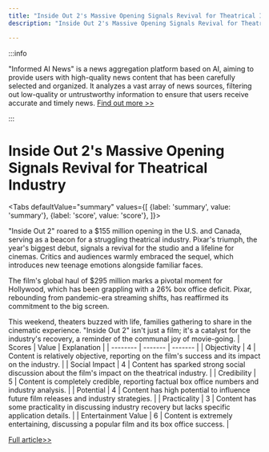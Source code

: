 ```yaml
---
title: "Inside Out 2's Massive Opening Signals Revival for Theatrical Industry"
description: "Inside Out 2's Massive Opening Signals Revival for Theatrical Industry"

---
```



:::info

"Informed AI News" is a news aggregation platform based on AI, aiming to provide users with high-quality news content that has been carefully selected and organized. It analyzes a vast array of news sources, filtering out low-quality or untrustworthy information to ensure that users receive accurate and timely news.  [Find out more >>](/)

:::

# Inside Out 2's Massive Opening Signals Revival for Theatrical Industry


<Tabs
	defaultValue="summary"
	values={[
	{label: 'summary', value: 'summary'},
	{label: 'score', value: 'score'},
]}>
<TabItem value="summary">


"Inside Out 2" roared to a $155 million opening in the U.S. and Canada, serving as a beacon for a struggling theatrical industry. Pixar's triumph, the year's biggest debut, signals a revival for the studio and a lifeline for cinemas. Critics and audiences warmly embraced the sequel, which introduces new teenage emotions alongside familiar faces.

The film's global haul of $295 million marks a pivotal moment for Hollywood, which has been grappling with a 26% box office deficit. Pixar, rebounding from pandemic-era streaming shifts, has reaffirmed its commitment to the big screen.

This weekend, theaters buzzed with life, families gathering to share in the cinematic experience. "Inside Out 2" isn't just a film; it's a catalyst for the industry's recovery, a reminder of the communal joy of movie-going.
</TabItem>
<TabItem value="score">
	| Scores     | Value   | Explanation |
	| -------- | ------- | ------- |
	| Objectivity  | 4    | Content is relatively objective, reporting on the film's success and its impact on the industry.    |
	| Social Impact | 4     | Content has sparked strong social discussion about the film's impact on the theatrical industry.    |
	| Credibility    | 5    | Content is completely credible, reporting factual box office numbers and industry analysis.    |
	| Potential    | 4    | Content has high potential to influence future film releases and industry strategies.    |
	| Practicality    | 3    | Content has some practicality in discussing industry recovery but lacks specific application details.    |
	| Entertainment Value    | 6    | Content is extremely entertaining, discussing a popular film and its box office success.    |
</TabItem>
</Tabs>

[Full article>>](https://apnews.com/article/inside-out-2-box-office-ea1994cf48357c6c2e833ff470051bbc)
